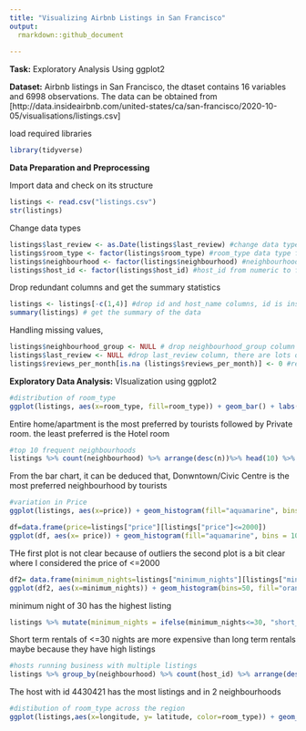 ```yaml
---
title: "Visualizing Airbnb Listings in San Francisco"
output:
  rmarkdown::github_document
  
---
```

**Task:** Exploratory Analysis Using ggplot2

**Dataset:** Airbnb listings in San Francisco, the dtaset contains 16 variables and 6998 observations. The data can be obtained from [http://data.insideairbnb.com/united-states/ca/san-francisco/2020-10-05/visualisations/listings.csv]


load required libraries
```r
library(tidyverse)

```
**Data Preparation and Preprocessing**

Import data and check on its structure
```r
listings <- read.csv("listings.csv")
str(listings)
```

Change data types
```r
listings$last_review <- as.Date(listings$last_review) #change data type of last_review to Date
listings$room_type <- factor(listings$room_type) #room_type data type from character to factor
listings$neighbourhood <- factor(listings$neighbourhood) #neighbourhood data type from character to factor
listings$host_id <- factor(listings$host_id) #host_id from numeric to factor

```
Drop redundant columns and get the summary statistics
```r
listings <- listings[-c(1,4)] #drop id and host_name columns, id is insignificant and host_name for ethical reasons
summary(listings) # get the summary of the data
```
Handling missing values, 
```r
listings$neighbourhood_group <- NULL # drop neighbourhood_group column because it has all NA"s
listings$last_review <- NULL #drop last_review column, there are lots of NA's because if there were no reviews for the listings, the date doesn't exist
listings$reviews_per_month[is.na (listings$reviews_per_month)] <- 0 #replace the NA's in reviews_per_month with zero since there were no reviews for that particular day

```

**Exploratory Data Analysis:** VIsualization using ggplot2

```r
#distribution of room_type
ggplot(listings, aes(x=room_type, fill=room_type)) + geom_bar() + labs(title = "Room_type")
```
Entire home/apartment is the most preferred by tourists followed by Private room. the least preferred is the Hotel room

```r
#top 10 frequent neighbourhoods
listings %>% count(neighbourhood) %>% arrange(desc(n))%>% head(10) %>% ggplot(aes(x=neighbourhood, y=n, fill=neighbourhood)) +geom_bar(stat = "identity",position = "dodge") + coord_flip() + ylab("frequency") + labs(title = "Top 10 neighbourhoods")
```

From the bar chart, it can be deduced that, Donwntown/Civic Centre is the most preferred neighbourhood by tourists

```r
#variation in Price
ggplot(listings, aes(x=price)) + geom_histogram(fill="aquamarine", bins = 100, color= "black") + labs(title = "Price") #the histogram is not that good

df=data.frame(price=listings["price"][listings["price"]<=2000])
ggplot(df, aes(x= price)) + geom_histogram(fill="aquamarine", bins = 100, color="black") + labs(title = "Price <= 2000") #plot price <= 2000 for some clarity

```
THe first plot is not clear because of outliers
the second plot is a bit clear where I considered the price of <=2000
```r
df2= data.frame(minimum_nights=listings["minimum_nights"][listings["minimum_nights"]<=30])
ggplot(df2, aes(x=minimum_nights)) + geom_histogram(bins=50, fill="orange", color= "black")
```
minimum night of 30 has the highest listing

```r
listings %>% mutate(minimum_nights = ifelse(minimum_nights<=30, "short_term_rentals", "long_term_rentals")) %>% ggplot(aes(x=minimum_nights, y=price, fill= minimum_nights)) + geom_bar(stat = "identity")
```
Short term rentals of <=30 nights are more expensive than long term rentals maybe because they have high listings

```r
#hosts running business with multiple listings
listings %>% group_by(neighbourhood) %>% count(host_id) %>% arrange(desc(n))%>% head(10) %>% ggplot(aes(x=host_id, y=n, fill=neighbourhood)) +geom_bar(stat = "identity", position="dodge") + coord_flip() + labs(title="Hosts running business with multiple listings")
```
The host with id 4430421 has the most listings and in 2 neighbourhoods

```r
#distibution of room_type across the region
ggplot(listings,aes(x=longitude, y= latitude, color=room_type)) + geom_point()
```

